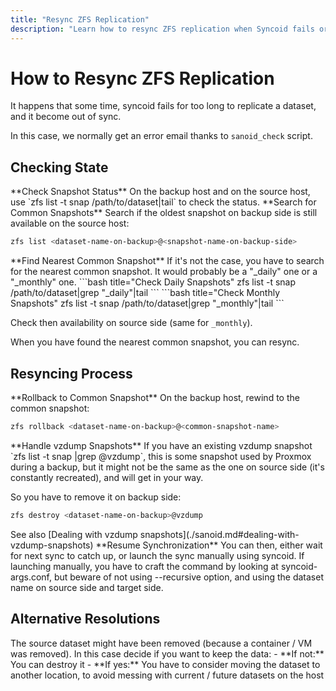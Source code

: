 ```yaml
---
title: "Resync ZFS Replication"
description: "Learn how to resync ZFS replication when Syncoid fails or datasets become out of sync. This guide covers checking the state of snapshots, finding common snapshots, and performing manual resynchronization steps to restore data consistency."
---
```



# How to Resync ZFS Replication

<Callout type="info">
It happens that some time, syncoid fails for too long to replicate a dataset, and it become out of sync.

In this case, we normally get an error email thanks to `sanoid_check` script.
</Callout>

## Checking State

<Steps>
<Step>
**Check Snapshot Status**
On the backup host and on the source host, use `zfs list -t snap /path/to/dataset|tail` to check the status.
</Step>

<Step>
**Search for Common Snapshots**
Search if the oldest snapshot on backup side is still available on the source host:

```bash title="Check Snapshot Availability"
zfs list <dataset-name-on-backup>@<snapshot-name-on-backup-side>
```
</Step>

<Step>
**Find Nearest Common Snapshot**
If it's not the case, you have to search for the nearest common snapshot. It would probably be a "_daily" one or a "_monthly" one.

<Tabs>
<Tab value="daily" label="Daily Snapshots">
```bash title="Check Daily Snapshots"
zfs list -t snap /path/to/dataset|grep "_daily"|tail
```
</Tab>

<Tab value="monthly" label="Monthly Snapshots">
```bash title="Check Monthly Snapshots"
zfs list -t snap /path/to/dataset|grep "_monthly"|tail
```
</Tab>
</Tabs>

Check then availability on source side (same for `_monthly`).
</Step>
</Steps>

<Callout type="note">
When you have found the nearest common snapshot, you can resync.
</Callout>

## Resyncing Process

<Steps>
<Step>
**Rollback to Common Snapshot**
On the backup host, rewind to the common snapshot:

```bash title="Rollback to Common Snapshot"
zfs rollback <dataset-name-on-backup>@<common-snapshot-name>
```
</Step>

<Step>
**Handle vzdump Snapshots**
<Callout type="warning">
If you have an existing vzdump snapshot `zfs list -t snap <dataset-name-on-backup>|grep @vzdump`, this is some snapshot used by Proxmox during a backup, but it might not be the same as the one on source side (it's constantly recreated), and will get in your way.

So you have to remove it on backup side:
</Callout>

```bash title="Remove vzdump Snapshot"
zfs destroy <dataset-name-on-backup>@vzdump
```

<Callout type="info">
See also [Dealing with vzdump snapshots](./sanoid.md#dealing-with-vzdump-snapshots)
</Callout>
</Step>

<Step>
**Resume Synchronization**
You can then, either wait for next sync to catch up, or launch the sync manually using syncoid.

<Callout type="tip">
If launching manually, you have to craft the command by looking at syncoid-args.conf, but beware of not using --recursive option, and using the dataset name on source side and target side.
</Callout>
</Step>
</Steps>

## Alternative Resolutions

<Card title="Removed Source Dataset">
The source dataset might have been removed (because a container / VM was removed).
</Card>

<Callout type="info">
In this case decide if you want to keep the data:
- **If not:** You can destroy it
- **If yes:** You have to consider moving the dataset to another location, to avoid messing with current / future datasets on the host
</Callout>
